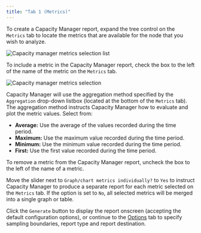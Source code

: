 ```yaml
---
title: "Tab 1 (Metrics)"
---
```


<div id="capacity_manager_metrics" class="registered_link"></div>

To create a Capacity Manager report, expand the tree control on the `Metrics` tab to locate the metrics that are available for the node that you wish to analyze.

![Capacity manager metrics selection list](../../images/capacity_manager_metrics.png)

To include a metric in the Capacity Manager report, check the box to the left of the name of the metric on the `Metrics` tab.

![Capacity manager metrics selection](../../images/capacity_manager_add_metric.png)

Capacity Manager will use the aggregation method specified by the `Aggregation` drop-down listbox (located at the bottom of the `Metrics` tab). The aggregation method instructs Capacity Manager how to evaluate and plot the metric values. Select from:

-   **Average:** Use the average of the values recorded during the time period.
-   **Maximum:** Use the maximum value recorded during the time period.
-   **Minimum:** Use the minimum value recorded during the time period.
-   **First:** Use the first value recorded during the time period.

To remove a metric from the Capacity Manager report, uncheck the box to the left of the name of a metric.

Move the slider next to `Graph/chart metrics individually?` to `Yes` to instruct Capacity Manager to produce a separate report for each metric selected on the `Metrics` tab. If the option is set to `No`, all selected metrics will be merged into a single graph or table.

Click the `Generate` button to display the report onscreen (accepting the default configuration options), or continue to the [Options](02_capacity_manager_options/#capacity_manager_options) tab to specify sampling boundaries, report type and report destination.
